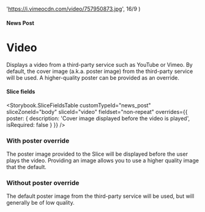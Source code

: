 


  'https://i.vimeocdn.com/video/757950873.jpg',
  16/9
)

<Meta title="News Posts/Video" />

#### News Post

# Video

Displays a video from a third-party service such as YouTube or Vimeo. By
default, the cover image (a.k.a. poster image) from the third-party service
will be used. A higher-quality poster can be provided as an override.

#### Slice fields

<Storybook.SliceFieldsTable
  customTypeId="news_post"
  sliceZoneId="body"
  sliceId="video"
  fieldset="non-repeat"
  overrides={{
    poster: {
      description: 'Cover image displayed before the video is played',
      isRequired: false
    }
  }}
/>

### With poster override

The poster image provided to the Slice will be displayed before the user plays
the video. Providing an image allows you to use a higher quality image that the
default.

<Canvas withSource="none">
  <Story name="With poster override">
    <NewsPostBodyVideo nextSharesBg={false} videoURL={videoURL} posterFluid={posterFluid} />
  </Story>
</Canvas>

### Without poster override

The default poster image from the third-party service will be used, but will
generally be of low quality.

<Canvas withSource="none">
  <Story name="Without poster override">
    <NewsPostBodyVideo nextSharesBg={false}  videoURL={videoURL} videoThumbnailURL={videoThumbnailURL} videoThumbnailAspectRatio={videoThumbnailAspectRatio} />
  </Story>
</Canvas>
